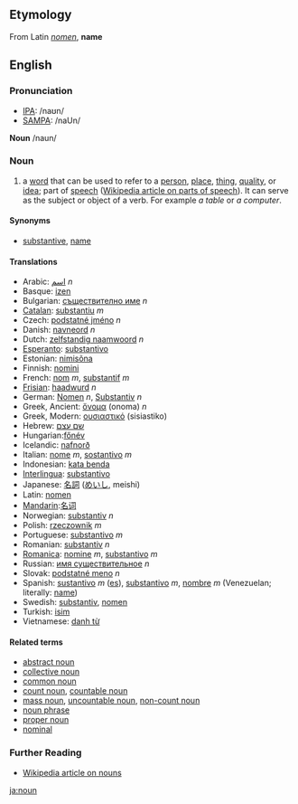 ==Etymology==
From Latin ''[[nomen]]'', '''name'''

==English==
===Pronunciation===
*[[w:IPA|IPA]]: /naʊn/
*[[w:SAMPA|SAMPA]]: /naUn/

'''Noun''' /naun/

===Noun===
# a [[word]] that can be used to refer to a [[person]], [[place]], [[thing]], [[quality]], or [[idea]]; part of [[speech]] ([[w:Part of speech|Wikipedia article on parts of speech]]). It can serve as the subject or object of a verb. For example ''a table'' or ''a computer''.

====Synonyms====
* [[substantive]], [[name]]

====Translations====
*Arabic: [[اسم]] ''n''
*Basque: [[izen]]
*Bulgarian: [[съществително име]] ''n''
*[[Catalan]]: [[substantiu]] ''m''
*Czech: [[podstatné jméno]] ''n''
*Danish: [[navneord]] ''n''
*Dutch: [[zelfstandig naamwoord]] ''n''
*[[Esperanto]]: [[substantivo]]
*Estonian: [[nimisõna]]
*Finnish: [[nomini]]
*French: [[nom]] ''m'', [[substantif]] ''m''
*[[Frisian]]: [[haadwurd]] ''n''
*German: [[Nomen]] ''n'', [[Substantiv]] ''n'' 
*Greek, Ancient: [[ὄνομα]] (onoma) ''n'' 
*Greek, Modern: [[ουσιαστικό]] (sisiastiko)
*Hebrew: [[שם עצם]]
*Hungarian:[[főnév]]
*Icelandic: [[nafnorð]]
*Italian: [[nome]] ''m'', [[sostantivo]] ''m''
*Indonesian: [[kata benda]]
*[[Interlingua]]: [[substantivo]]
*Japanese: [[名詞]] ([[めいし]], meishi)
*Latin: [[nomen]]
*[[Mandarin]]:[[名词]]
*Norwegian: [[substantiv]] ''n''
*Polish: [[rzeczownik]] ''m''
*Portuguese: [[substantivo]] ''m''
*Romanian: [[substantiv]] ''n''
*[[Romanica]]: [[nomine]] ''m'', [[substantivo]] ''m''
*Russian: [[имя существительное]] ''n''
*Slovak: [[podstatné meno]] ''n''
*Spanish: [[sustantivo]] ''m'' ([[:es:sustantivo|es]]), [[substantivo]] ''m'', [[nombre]] ''m'' (Venezuelan; literally: [[name]])
*Swedish: [[substantiv]], [[nomen]]
*Turkish: [[isim]]
*Vietnamese: [[danh từ]]

====Related terms====
* [[abstract noun]]
* [[collective noun]]
* [[common noun]]
* [[count noun]], [[countable noun]]
* [[mass noun]], [[uncountable noun]], [[non-count noun]]
* [[noun phrase]]
* [[proper noun]]
* [[nominal]]

===Further Reading===
* [[w:noun|Wikipedia article on nouns]]

[[ja:noun]]